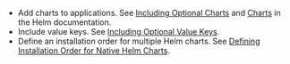 - Add charts to applications. See [Including Optional Charts](helm-optional-charts) and [Charts](https://helm.sh/docs/topics/charts/) in the Helm documentation.
- Include value keys. See [Including Optional Value Keys](helm-optional-value-keys).
- Define an installation order for multiple Helm charts. See [Defining Installation Order for Native Helm Charts](helm-native-helm-install-order).
